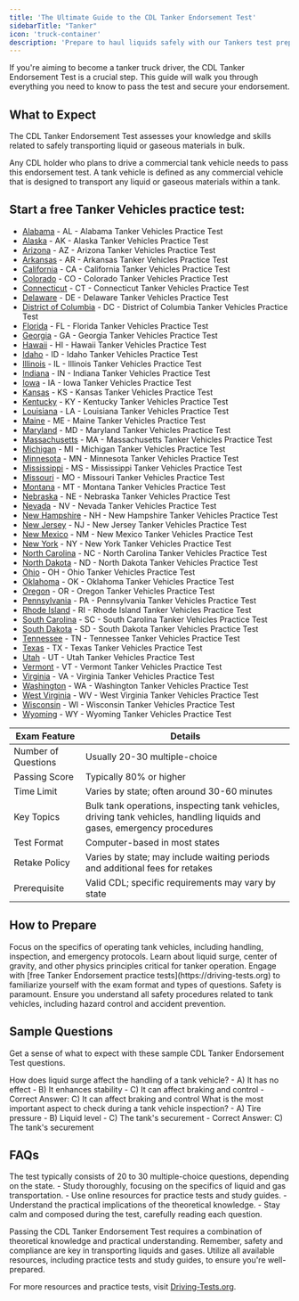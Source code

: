 ```yaml
---
title: 'The Ultimate Guide to the CDL Tanker Endorsement Test'
sidebarTitle: "Tanker"
icon: 'truck-container'
description: 'Prepare to haul liquids safely with our Tankers test preparation guide, focusing on vehicle control and regulations.'
---
```

<Snippet file="andrei.mdx" />
If you're aiming to become a tanker truck driver, the CDL Tanker Endorsement Test is a crucial step. This guide will walk you through everything you need to know to pass the test and secure your endorsement.

## What to Expect

The CDL Tanker Endorsement Test assesses your knowledge and skills related to safely transporting liquid or gaseous materials in bulk.

<CardGroup cols={2}>
  <Card title="Who Needs This?" icon="question">
    Any CDL holder who plans to drive a commercial tank vehicle needs to pass this endorsement test.
  </Card>

  <Card title="Definition" icon="truck-moving">
    A tank vehicle is defined as any commercial vehicle that is designed to transport any liquid or gaseous materials within a tank.
  </Card>
</CardGroup>

## Start a free Tanker Vehicles practice test:

- [Alabama](https://driving-tests.org/alabama/#cdl-tanker-vehicles) - AL - Alabama Tanker Vehicles Practice Test
- [Alaska](https://driving-tests.org/alaska/#cdl-tanker-vehicles) - AK - Alaska Tanker Vehicles Practice Test
- [Arizona](https://driving-tests.org/arizona/#cdl-tanker-vehicles) - AZ - Arizona Tanker Vehicles Practice Test
- [Arkansas](https://driving-tests.org/arkansas/#cdl-tanker-vehicles) - AR - Arkansas Tanker Vehicles Practice Test
- [California](https://driving-tests.org/california/#cdl-tanker-vehicles) - CA - California Tanker Vehicles Practice Test
- [Colorado](https://driving-tests.org/colorado/#cdl-tanker-vehicles) - CO - Colorado Tanker Vehicles Practice Test
- [Connecticut](https://driving-tests.org/connecticut/#cdl-tanker-vehicles) - CT - Connecticut Tanker Vehicles Practice Test
- [Delaware](https://driving-tests.org/delaware/#cdl-tanker-vehicles) - DE - Delaware Tanker Vehicles Practice Test
- [District of Columbia](https://driving-tests.org/district-columbia/#cdl-tanker-vehicles) - DC - District of Columbia Tanker Vehicles Practice Test
- [Florida](https://driving-tests.org/florida/#cdl-tanker-vehicles) - FL - Florida Tanker Vehicles Practice Test
- [Georgia](https://driving-tests.org/georgia/#cdl-tanker-vehicles) - GA - Georgia Tanker Vehicles Practice Test
- [Hawaii](https://driving-tests.org/hawaii/#cdl-tanker-vehicles) - HI - Hawaii Tanker Vehicles Practice Test
- [Idaho](https://driving-tests.org/idaho/#cdl-tanker-vehicles) - ID - Idaho Tanker Vehicles Practice Test
- [Illinois](https://driving-tests.org/illinois/#cdl-tanker-vehicles) - IL - Illinois Tanker Vehicles Practice Test
- [Indiana](https://driving-tests.org/indiana/#cdl-tanker-vehicles) - IN - Indiana Tanker Vehicles Practice Test
- [Iowa](https://driving-tests.org/iowa/#cdl-tanker-vehicles) - IA - Iowa Tanker Vehicles Practice Test
- [Kansas](https://driving-tests.org/kansas/#cdl-tanker-vehicles) - KS - Kansas Tanker Vehicles Practice Test
- [Kentucky](https://driving-tests.org/kentucky/#cdl-tanker-vehicles) - KY - Kentucky Tanker Vehicles Practice Test
- [Louisiana](https://driving-tests.org/louisiana/#cdl-tanker-vehicles) - LA - Louisiana Tanker Vehicles Practice Test
- [Maine](https://driving-tests.org/maine/#cdl-tanker-vehicles) - ME - Maine Tanker Vehicles Practice Test
- [Maryland](https://driving-tests.org/maryland/#cdl-tanker-vehicles) - MD - Maryland Tanker Vehicles Practice Test
- [Massachusetts](https://driving-tests.org/massachusetts/#cdl-tanker-vehicles) - MA - Massachusetts Tanker Vehicles Practice Test
- [Michigan](https://driving-tests.org/michigan/#cdl-tanker-vehicles) - MI - Michigan Tanker Vehicles Practice Test
- [Minnesota](https://driving-tests.org/minnesota/#cdl-tanker-vehicles) - MN - Minnesota Tanker Vehicles Practice Test
- [Mississippi](https://driving-tests.org/mississippi/#cdl-tanker-vehicles) - MS - Mississippi Tanker Vehicles Practice Test
- [Missouri](https://driving-tests.org/missouri/#cdl-tanker-vehicles) - MO - Missouri Tanker Vehicles Practice Test
- [Montana](https://driving-tests.org/montana/#cdl-tanker-vehicles) - MT - Montana Tanker Vehicles Practice Test
- [Nebraska](https://driving-tests.org/nebraska/#cdl-tanker-vehicles) - NE - Nebraska Tanker Vehicles Practice Test
- [Nevada](https://driving-tests.org/nevada/#cdl-tanker-vehicles) - NV - Nevada Tanker Vehicles Practice Test
- [New Hampshire](https://driving-tests.org/new-hampshire/#cdl-tanker-vehicles) - NH - New Hampshire Tanker Vehicles Practice Test
- [New Jersey](https://driving-tests.org/new-jersey/#cdl-tanker-vehicles) - NJ - New Jersey Tanker Vehicles Practice Test
- [New Mexico](https://driving-tests.org/new-mexico/#cdl-tanker-vehicles) - NM - New Mexico Tanker Vehicles Practice Test
- [New York](https://driving-tests.org/new-york/#cdl-tanker-vehicles) - NY - New York Tanker Vehicles Practice Test
- [North Carolina](https://driving-tests.org/north-carolina/#cdl-tanker-vehicles) - NC - North Carolina Tanker Vehicles Practice Test
- [North Dakota](https://driving-tests.org/north-dakota/#cdl-tanker-vehicles) - ND - North Dakota Tanker Vehicles Practice Test
- [Ohio](https://driving-tests.org/ohio/#cdl-tanker-vehicles) - OH - Ohio Tanker Vehicles Practice Test
- [Oklahoma](https://driving-tests.org/oklahoma/#cdl-tanker-vehicles) - OK - Oklahoma Tanker Vehicles Practice Test
- [Oregon](https://driving-tests.org/oregon/#cdl-tanker-vehicles) - OR - Oregon Tanker Vehicles Practice Test
- [Pennsylvania](https://driving-tests.org/pennsylvania/#cdl-tanker-vehicles) - PA - Pennsylvania Tanker Vehicles Practice Test
- [Rhode Island](https://driving-tests.org/rhode-island/#cdl-tanker-vehicles) - RI - Rhode Island Tanker Vehicles Practice Test
- [South Carolina](https://driving-tests.org/south-carolina/#cdl-tanker-vehicles) - SC - South Carolina Tanker Vehicles Practice Test
- [South Dakota](https://driving-tests.org/south-dakota/#cdl-tanker-vehicles) - SD - South Dakota Tanker Vehicles Practice Test
- [Tennessee](https://driving-tests.org/tennessee/#cdl-tanker-vehicles) - TN - Tennessee Tanker Vehicles Practice Test
- [Texas](https://driving-tests.org/texas/#cdl-tanker-vehicles) - TX - Texas Tanker Vehicles Practice Test
- [Utah](https://driving-tests.org/utah/#cdl-tanker-vehicles) - UT - Utah Tanker Vehicles Practice Test
- [Vermont](https://driving-tests.org/vermont/#cdl-tanker-vehicles) - VT - Vermont Tanker Vehicles Practice Test
- [Virginia](https://driving-tests.org/virginia/#cdl-tanker-vehicles) - VA - Virginia Tanker Vehicles Practice Test
- [Washington](https://driving-tests.org/washington/#cdl-tanker-vehicles) - WA - Washington Tanker Vehicles Practice Test
- [West Virginia](https://driving-tests.org/west-virginia/#cdl-tanker-vehicles) - WV - West Virginia Tanker Vehicles Practice Test
- [Wisconsin](https://driving-tests.org/wisconsin/#cdl-tanker-vehicles) - WI - Wisconsin Tanker Vehicles Practice Test
- [Wyoming](https://driving-tests.org/wyoming/#cdl-tanker-vehicles) - WY - Wyoming Tanker Vehicles Practice Test


| Exam Feature           | Details                                           |
|------------------------|---------------------------------------------------|
| Number of Questions    | Usually 20-30 multiple-choice                     |
| Passing Score          | Typically 80% or higher                           |
| Time Limit             | Varies by state; often around 30-60 minutes       |
| Key Topics             | Bulk tank operations, inspecting tank vehicles, driving tank vehicles, handling liquids and gases, emergency procedures |
| Test Format            | Computer-based in most states                     |
| Retake Policy          | Varies by state; may include waiting periods and additional fees for retakes |
| Prerequisite           | Valid CDL; specific requirements may vary by state |


## How to Prepare

<Steps>
  <Step title="Study Relevant Materials">
    Focus on the specifics of operating tank vehicles, including handling, inspection, and emergency protocols.
  </Step>

  <Step title="Understand the Physics">
    Learn about liquid surge, center of gravity, and other physics principles critical for tanker operation.
  </Step>

  <Step title="Use Practice Tests">
    Engage with [free Tanker Endorsement practice tests](https://driving-tests.org) to familiarize yourself with the exam format and types of questions.
  </Step>

  <Step title="Review Safety Procedures">
    Safety is paramount. Ensure you understand all safety procedures related to tank vehicles, including hazard control and accident prevention.
  </Step>
</Steps>

## Sample Questions

Get a sense of what to expect with these sample CDL Tanker Endorsement Test questions.

<AccordionGroup>
  <Accordion title="Question 1: Handling Liquid Surge">
    How does liquid surge affect the handling of a tank vehicle?
    - A) It has no effect
    - B) It enhances stability
    - C) It can affect braking and control
    - Correct Answer: C) It can affect braking and control
  </Accordion>

  <Accordion title="Question 2: Tank Vehicle Inspection">
    What is the most important aspect to check during a tank vehicle inspection?
    - A) Tire pressure
    - B) Liquid level
    - C) The tank's securement
    - Correct Answer: C) The tank's securement
  </Accordion>
</AccordionGroup>

## FAQs

<AccordionGroup>
  <Accordion title="How many questions will you get?">
    The test typically consists of 20 to 30 multiple-choice questions, depending on the state.
  </Accordion>

  <Accordion title="Tips for passing the first time">
    - Study thoroughly, focusing on the specifics of liquid and gas transportation.
    - Use online resources for practice tests and study guides.
    - Understand the practical implications of the theoretical knowledge.
    - Stay calm and composed during the test, carefully reading each question.
  </Accordion>
</AccordionGroup>

Passing the CDL Tanker Endorsement Test requires a combination of theoretical knowledge and practical understanding. Remember, safety and compliance are key in transporting liquids and gases. Utilize all available resources, including practice tests and study guides, to ensure you're well-prepared.

For more resources and practice tests, visit [Driving-Tests.org](https://driving-tests.org).

<Snippet file="cdl-premium.mdx" />